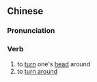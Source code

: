 {{also|扭头}}
==Chinese==
{{zh-forms|s=扭头}}

===Pronunciation===
{{zh-pron
|m=niǔtóu
|cat=v
}}

===Verb===
{{zh-verb}}

# to [[turn]] one's [[head]] around
# to [[turn around]]